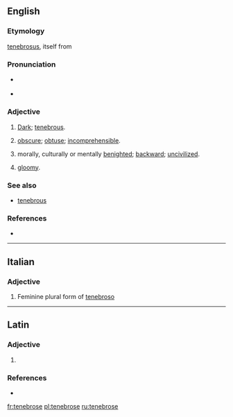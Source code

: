 ==English==

===Etymology===
{{etyl|la|en}} [[tenebrosus]], itself from {{term|tenebra||darkness}}

===Pronunciation===
* {{a|UK}} {{IPA|/ˈtɛnɪbɹəʊs/|lang=en}}
* {{a|US}} {{IPA|/ˈtɛnɪbɹoʊs/|lang=en}}

===Adjective===
{{en-adj}}

# [[dark|Dark]]; [[tenebrous]].
# {{lb|en|figuratively}} [[obscure]]; [[obtuse]]; [[incomprehensible]].
# {{lb|en|figuratively}} morally, culturally or mentally [[benighted]]; [[backward]]; [[uncivilized]].
# {{lb|en|figuratively}} [[gloomy]].

===See also===
* [[tenebrous]]

===References===
* {{R:OED2}}

----

==Italian==

===Adjective===
{{head|it|adjective form}}

# Feminine plural form of [[tenebroso]]

----

==Latin==

===Adjective===
{{la-adj-form|tenebrōse}}

# {{inflection of|tenebrōsus||voc|m|s|lang=la}}

===References===
* {{R:L&S}}

[[fr:tenebrose]]
[[pl:tenebrose]]
[[ru:tenebrose]]
